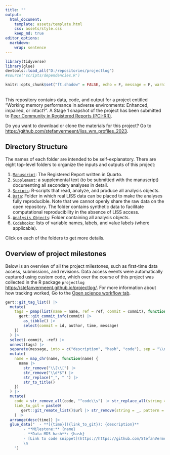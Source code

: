 ```yaml
---
title: ""
output: 
  html_document:
    template: assets/template.html
    css: assets/style.css
    keep_md: true
editor_options: 
  markdown: 
    wrap: sentence
---
```


```r
library(tidyverse)
library(glue)
devtools::load_all("D:/repositories/projectlog")
#source('scripts/dependencies.R')

knitr::opts_chunk$set("ft.shadow" = FALSE, echo = F, message = F, warning = F)

```
<br>
This repository contains data, code, and output for a project entitled "Working memory performance in adverse environments: Enhanced, impaired, or intact?". A Stage 1 snapshot of the project has been submitted to [Peer Community in Registered Reports (PCI-RR)](https://rr.peercommunityin.org/).

Do you want to download or clone the materials for this project? Go to [https://github.com/stefanvermeent/liss_wm_profiles_2023](https://github.com/stefanvermeent/liss_wm_profiles_2023).

## Directory Structure {#structure}

The names of each folder are intended to be self-explanatory.
There are eight top-level folders to organize the inputs and outputs of this project:

1.  [`Manuscript`](https://stefanvermeent.github.io/abcd_ddm/registered_report/README.html): The Registered Report written in Quarto.
2.  [`Supplement`](https://stefanvermeent.github.io/abcd_ddm/supplement/README.html): a supplemental text (to be submitted with the manuscript) documenting all secondary analyses in detail.
3.  [`Scripts`](https://stefanvermeent.github.io/abcd_ddm/scripts/README.html): R-scripts that read, analyze, and produce all analysis objects.
4.  [`Data`](https://stefanvermeent.github.io/abcd_ddm/data/README.html): Folder in which real LISS data can be placed to make the analyses fully reproducible. Note that we cannot openly share the raw data on the open repository. The folder contains synthetic data to facilitate computational reproducibility in the absence of LISS access.
5.  [`Analysis Objects`](https://stefanvermeent.github.io/abcd_ddm/analysis_objects/README.html): Folder containing all analysis objects.
6.  [`Codebooks`](https://stefanvermeent.github.io/abcd_ddm/codebooks/README.html): lists of variable names, labels, and value labels (where applicable).

Click on each of the folders to get more details.

## Overview of project milestones

Below is an overview of all the project milestones, such as first-time data access, submissions, and revisions.
Data access events were automatically captured using custom code, which over the course of this project was collected in the R package `projectlog` [https://stefanvermeent.github.io/projectlog/](https://stefanvermeent.github.io/projectlog/).
For more information about how tracking worked, Go to the [Open science workflow tab](https://stefanvermeent.github.io/abcd_ddm/opensci_workflow/README.html).

```r
gert::git_tag_list() |> 
  mutate(
    tags = pmap(list(name = name, ref = ref, commit = commit), function(name, ref, commit) {
      gert::git_commit_info(commit) |> 
        as_tibble() |> 
        select(commit = id, author, time, message) 
    })
  ) |> 
  select(-commit, -ref) |> 
  unnest(tags) |> 
  separate(message, into = c("description", "hash", "code"), sep = "\\n") |> 
  mutate(
    name = map_chr(name, function(name) {
      name |> 
        str_remove("\\[\\[") |>
        str_remove("\\d*$") |> 
        str_replace("_", " ") |> 
        str_to_title()
    })
  ) |> 
  mutate(
    code = str_remove_all(code, "^code\\s") |> str_replace_all(string = _, "\\|\\>", "\\|\\>\\\n"),
    link_to_git = paste0(
       gert::git_remote_list()$url |> str_remove(string = _, pattern = "\\.git$"), "/tree/", commit)
    ) |>
  arrange(desc(time)) |> 
  glue_data("  - **[{time}]({link_to_git}): {description}**
        - **Milestone:** {name}
        - **Data MD5 hash**: {hash}
        - [Link to code snippet](https://https://github.com/StefanVermeent/liss_wm_profiles_2023/tree/main/.projectlog/{commit}.R)
        \n
    ")
```


